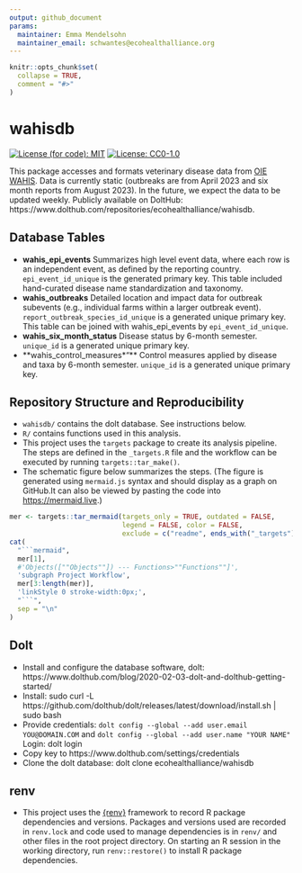 ```yaml
---
output: github_document
params:
  maintainer: Emma Mendelsohn
  maintainer_email: schwantes@ecohealthalliance.org
---
```


<!-- README.md is generated from README.Rmd. Please edit that file -->

```r
knitr::opts_chunk$set(
  collapse = TRUE,
  comment = "#>"
)
```

# wahisdb

[![License (for code): MIT](https://img.shields.io/badge/License (for code)-MIT-green.svg)](https://opensource.org/licenses/MIT)
[![License: CC0-1.0](https://img.shields.io/badge/License (for data)-CC0_1.0-lightgrey.svg)](http://creativecommons.org/publicdomain/zero/1.0/)

This package accesses and formats veterinary disease data from [OIE WAHIS](https://wahis.woah.org/#/home). Data is currently static (outbreaks are from April 2023 and six month reports from August 2023). In the future, we expect the data to be updated weekly. Publicly available on DoltHub: https://www.dolthub.com/repositories/ecohealthalliance/wahisdb.

## Database Tables
- **wahis_epi_events** Summarizes high level event data, where each row is an independent event, as defined by the reporting country. `epi_event_id_unique` is the generated primary key. This table included hand-curated disease name standardization and taxonomy.
- **wahis_outbreaks** Detailed location and impact data for outbreak subevents (e.g., individual farms within a larger outbreak event). `report_outbreak_species_id_unique` is a generated unique primary key. This table can be joined with wahis_epi_events by `epi_event_id_unique`.
- **wahis_six_month_status**	Disease status by 6-month semester. `unique_id` is a generated unique primary key.
- **wahis_control_measures*"** Control measures applied by disease and taxa by 6-month semester. `unique_id` is a generated unique primary key.


## Repository Structure and Reproducibility

-   `wahisdb/` contains the dolt database. See instructions below. 
-   `R/` contains functions used in this analysis. 
-   This project uses the `targets` package to create its analysis pipeline.  The steps are
    defined in the `_targets.R` file and the workflow can be executed by running `targets::tar_make()`.
-   The schematic figure below summarizes the steps. (The figure is generated using
    `mermaid.js` syntax and should display as a graph on GitHub.It can also be viewed by        pasting the code into <https://mermaid.live>.)

```r
mer <- targets::tar_mermaid(targets_only = TRUE, outdated = FALSE, 
                            legend = FALSE, color = FALSE, 
                            exclude = c("readme", ends_with("_targets")))
cat(
  "```mermaid",
  mer[1], 
  #'Objects([""Objects""]) --- Functions>""Functions""]',
  'subgraph Project Workflow',
  mer[3:length(mer)],
  'linkStyle 0 stroke-width:0px;',
  "```",
  sep = "\n"
)
```


## Dolt
-   Install and configure the database software, dolt: https://www.dolthub.com/blog/2020-02-03-dolt-and-dolthub-getting-started/
-   Install: sudo curl -L https://github.com/dolthub/dolt/releases/latest/download/install.sh | sudo bash
-   Provide credentials: `dolt config --global --add user.email YOU@DOMAIN.COM` and `dolt config --global --add user.name "YOUR NAME"`
Login: dolt login
-   Copy key to https://www.dolthub.com/settings/credentials
-   Clone the dolt database: dolt clone ecohealthalliance/wahisdb

## renv
-   This project uses the [{renv}](https://rstudio.github.io/renv/) framework to 
    record R package dependencies and versions. Packages and versions used are recorded in 
    `renv.lock` and code used to manage dependencies is in `renv/` and other files
    in the root project directory.  On starting an R session in the working directory, run `renv::restore()` to install R package dependencies.
